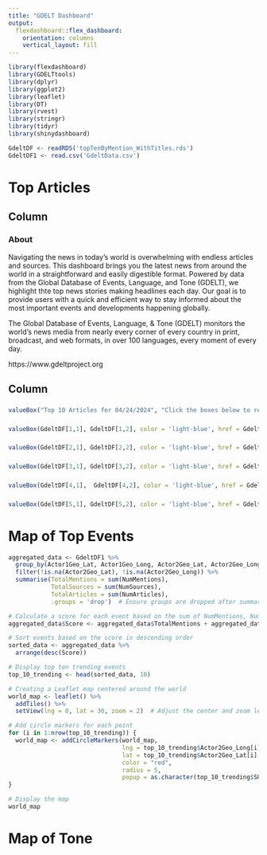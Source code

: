 ```yaml
---
title: "GDELT Dashboard"
output: 
  flexdashboard::flex_dashboard:
    orientation: columns
    vertical_layout: fill
---
```


```r
library(flexdashboard)
library(GDELTtools)
library(dplyr) 
library(ggplot2) 
library(leaflet)
library(DT)
library(rvest)
library(stringr)
library(tidyr)
library(shinydashboard)

GdeltDF <- readRDS('topTenByMention_WithTitles.rds')
GdeltDF1 <- read.csv('GdeltData.csv')

```

Top Articles
=====================================  
Column {.sidebar}
-----------------------------------------------------------------------
### About 

Navigating the news in today's world is overwhelming with endless articles and sources. This dashboard brings you the latest news from around the world in a straightforward and easily digestible format. Powered by data from the Global Database of Events, Language, and Tone (GDELT), we highlight thte top news stories making headlines each day. Our goal is to provide users with a quick and efficient way to stay informed about the most important events and developments happening globally.

The Global Database of Events, Language, & Tone (GDELT) monitors the world's news media from nearly every corner of every country
in print, broadcast, and web formats, in over 100 languages,
every moment of every day.

https://www.gdeltproject.org


Column {data-width=200}
-----------------------------------------------------------------------

###

```r
valueBox("Top 10 Articles for 04/24/2024", "Click the boxes below to read more", color = 'blue', width = 12)
```

###

```r
valueBox(GdeltDF[1,1], GdeltDF[1,2], color = 'light-blue', href = GdeltDF[1,3], width = 12)
```

### 

```r
valueBox(GdeltDF[2,1], GdeltDF[2,2], color = 'light-blue', href = GdeltDF[2,3], width = 12)
```

### 

```r
valueBox(GdeltDF[3,1], GdeltDF[3,2], color = 'light-blue', href = GdeltDF[3,3], width = 12)
```

### 

```r
valueBox(GdeltDF[4,1],  GdeltDF[4,2], color = 'light-blue', href = GdeltDF[4,3], width = 12)
```

### 

```r
valueBox(GdeltDF[5,1], GdeltDF[5,2], color = 'light-blue', href = GdeltDF[5,3], width = 12)
```


Map of Top Events  
=====================================  

```r

aggregated_data <- GdeltDF1 %>%
  group_by(Actor1Geo_Lat, Actor1Geo_Long, Actor2Geo_Lat, Actor2Geo_Long, EventRootCode, SOURCEURL) %>%
  filter(!is.na(Actor2Geo_Lat), !is.na(Actor2Geo_Long)) %>%
  summarise(TotalMentions = sum(NumMentions),
            TotalSources = sum(NumSources),
            TotalArticles = sum(NumArticles),
            .groups = 'drop')  # Ensure groups are dropped after summarisation

# Calculate a score for each event based on the sum of NumMentions, NumSources, and NumArticles
aggregated_data$Score <- aggregated_data$TotalMentions + aggregated_data$TotalSources + aggregated_data$TotalArticles

# Sort events based on the score in descending order
sorted_data <- aggregated_data %>%
  arrange(desc(Score))

# Display top ten trending events
top_10_trending <- head(sorted_data, 10)

# Creating a Leaflet map centered around the world
world_map <- leaflet() %>%
  addTiles() %>%
  setView(lng = 0, lat = 30, zoom = 2)  # Adjust the center and zoom level as needed

# Add circle markers for each point
for (i in 1:nrow(top_10_trending)) {
  world_map <- addCircleMarkers(world_map,
                                lng = top_10_trending$Actor2Geo_Long[i],
                                lat = top_10_trending$Actor2Geo_Lat[i],
                                color = "red",
                                radius = 5,
                                popup = as.character(top_10_trending$SOURCEURL[i]))
}

# Display the map
world_map


```


Map of Tone  
=====================================  
```r

```

